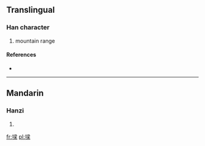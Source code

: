 ==Translingual==

===Han character===
{{Han char|rn=32|rad=土|as=11|sn=14|four=|canj=土水金木 (GECD)}}

# mountain range

====References====
* {{Han ref|kx=0238.191|hdz=10483.020|uh=589A|ud=22682}}

----

==Mandarin==

===Hanzi===
{{cmn-hanzi|pin=[[liáng]] ([[liang2]])|wg=liang<sup>2</sup>}}

# {{defn|lang=cmn|sort=土11}}

[[fr:墚]]
[[pl:墚]]